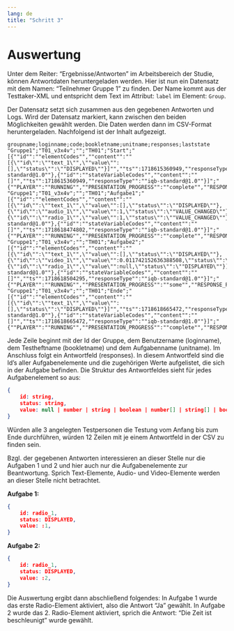 ```yaml
---
lang: de
title: "Schritt 3"
---
```


# Auswertung


Unter dem Reiter: "Ergebnisse/Antworten" im Arbeitsbereich der Studie, können Antwortdaten heruntergeladen werden. Hier ist nun ein Datensatz mit dem Namen: "Teilnehmer Gruppe 1" zu finden. Der Name kommt aus der Testtaker-XML und entspricht dem Text im Attribut: `label` im Element: `Group`.

Der Datensatz setzt sich zusammen aus den gegebenen Antworten und Logs. Wird der Datensatz markiert, kann zwischen den beiden Möglichkeiten gewählt werden. Die Daten werden dann im CSV-Format heruntergeladen. Nachfolgend ist der Inhalt aufgezeigt.

```.csv
﻿groupname;loginname;code;bookletname;unitname;responses;laststate
"Gruppe1";"T01_v3x4v";"";"TH01";"Start";"[{""id"":""elementCodes"",""content"":""[{\""id\"":\""text_1\"",\""value\"":[],\""status\"":\""DISPLAYED\""}]"",""ts"":1718615360949,""responseType"":""iqb-standard@1.0""},{""id"":""stateVariableCodes"",""content"":""[]"",""ts"":1718615360949,""responseType"":""iqb-standard@1.0""}]";"{""PLAYER"":""RUNNING"",""PRESENTATION_PROGRESS"":""complete"",""RESPONSE_PROGRESS"":""complete""}"
"Gruppe1";"T01_v3x4v";"";"TH01";"Aufgabe1";"[{""id"":""elementCodes"",""content"":""[{\""id\"":\""text_1\"",\""value\"":[],\""status\"":\""DISPLAYED\""},{\""id\"":\""audio_1\"",\""value\"":1,\""status\"":\""VALUE_CHANGED\""},{\""id\"":\""radio_1\"",\""value\"":1,\""status\"":\""VALUE_CHANGED\""}]"",""ts"":1718618501261,""responseType"":""iqb-standard@1.0""},{""id"":""stateVariableCodes"",""content"":""[]"",""ts"":1718618474802,""responseType"":""iqb-standard@1.0""}]";"{""PLAYER"":""RUNNING"",""PRESENTATION_PROGRESS"":""complete"",""RESPONSE_PROGRESS"":""complete""}"
"Gruppe1";"T01_v3x4v";"";"TH01";"Aufgabe2";"[{""id"":""elementCodes"",""content"":""[{\""id\"":\""text_1\"",\""value\"":[],\""status\"":\""DISPLAYED\""},{\""id\"":\""video_1\"",\""value\"":0.011742152636388508,\""status\"":\""VALUE_CHANGED\""},{\""id\"":\""radio_1\"",\""value\"":null,\""status\"":\""DISPLAYED\""}]"",""ts"":1718618660456,""responseType"":""iqb-standard@1.0""},{""id"":""stateVariableCodes"",""content"":""[]"",""ts"":1718618504295,""responseType"":""iqb-standard@1.0""}]";"{""PLAYER"":""RUNNING"",""PRESENTATION_PROGRESS"":""some"",""RESPONSE_PROGRESS"":""complete""}"
"Gruppe1";"T01_v3x4v";"";"TH01";"Ende";"[{""id"":""elementCodes"",""content"":""[{\""id\"":\""text_1\"",\""value\"":[],\""status\"":\""DISPLAYED\""}]"",""ts"":1718618665472,""responseType"":""iqb-standard@1.0""},{""id"":""stateVariableCodes"",""content"":""[]"",""ts"":1718618665472,""responseType"":""iqb-standard@1.0""}]";"{""PLAYER"":""RUNNING"",""PRESENTATION_PROGRESS"":""complete"",""RESPONSE_PROGRESS"":""complete""}"
```
Jede Zeile beginnt mit der Id der Gruppe, dem Benutzername (loginname), dem Testheftname (bookletname) und dem Aufgabenname (unitname). Im Anschluss folgt ein Antwortfeld (responses). In diesem Antwortfeld sind die Id's aller Aufgabenelemente und die zugehörigen Werte aufgelistet, die sich in der Aufgabe befinden. Die Struktur des Antwortfeldes sieht für jedes Aufgabenelement so aus:

```.json
{
    id: string,
    status: string,
    value: null | number | string | boolean | number[] | string[] | boolean[],
}
```
Würden alle 3 angelegten Testpersonen die Testung vom Anfang bis zum Ende durchführen, würden 12 Zeilen mit je einem Antwortfeld in der CSV zu finden sein.

Bzgl. der gegebenen Antworten interessieren an dieser Stelle nur die Aufgaben 1 und 2 und hier auch nur die Aufgabenelemente zur Beantwortung. Sprich Text-Elemente, Audio- und Video-Elemente werden an dieser Stelle nicht betrachtet.

**Aufgabe 1:**

```.json
{
    id: radio_1,
    status: DISPLAYED,
    value: :1,
}
```
**Aufgabe 2:**

```.json
{
    id: radio_1,
    status: DISPLAYED,
    value: :2,
}
```
Die Auswertung ergibt dann abschließend folgendes: In Aufgabe 1 wurde das erste Radio-Element aktiviert, also die Antwort "Ja" gewählt. In Aufgabe 2 wurde das 2. Radio-Element aktiviert, sprich die Antwort: "Die Zeit ist beschleunigt" wurde gewählt.

